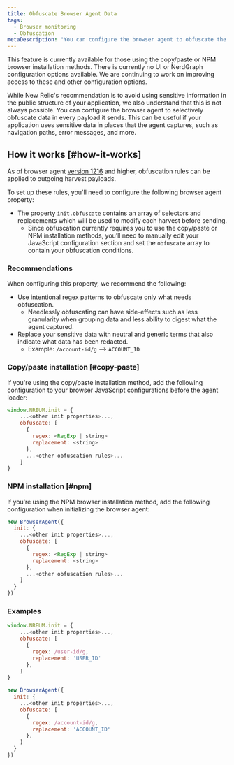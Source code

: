 ```yaml
---
title: Obfuscate Browser Agent Data
tags:
  - Browser monitoring
  - Obfuscation
metaDescription: "You can configure the browser agent to obfuscate the data it sends."
---
```


<Callout variant="important">
This feature is currently available for those using the copy/paste or NPM browser installation methods. There is currently no UI or NerdGraph configuration options available. We are continuing to work on improving access to these and other configuration options.
</Callout>

While New Relic's recommendation is to avoid using sensitive information in the public structure of your application, we also understand that this is not always possible. You can configure the browser agent to selectively obfuscate data in every payload it sends.  This can be useful if your application uses sensitive data in places that the agent captures, such as navigation paths, error messages, and more.

## How it works [#how-it-works]

As of browser agent [version 1216](/docs/release-notes/new-relic-browser-release-notes/browser-agent-release-notes) and higher, obfuscation rules can be applied to outgoing harvest payloads. 

To set up these rules, you'll need to configure the following browser agent property: 
* The property `init.obfuscate` contains an array of selectors and replacements which will be used to modify each harvest before sending.
  * Since obfuscation currently requires you to use the copy/paste or NPM installation methods, you’ll need to manually edit your JavaScript configuration section and set the `obfuscate` array to contain your obfuscation conditions.

### Recommendations

When configuring this property, we recommend the following:

* Use intentional regex patterns to obfuscate only what needs obfuscation.
  - Needlessly obfuscating can have side-effects such as less granularity when grouping data and less ability to digest what the agent captured.
* Replace your sensitive data with neutral and generic terms that also indicate what data has been redacted.
  - Example: `/account-id/g` --> `ACCOUNT_ID`

### Copy/paste installation [#copy-paste]

If you're using the copy/paste installation method, add the following configuration to your browser JavaScript configurations before the agent loader:

```js
window.NREUM.init = {
    ...<other init properties>...,
    obfuscate: [
      {
        regex: <RegExp | string>
        replacement: <string>
      },
      ...<other obfuscation rules>...
    ]
}
```


### NPM installation [#npm]

If you’re using the NPM browser installation method, add the following configuration when initializing the browser agent:

```js
new BrowserAgent({ 
  init: {
    ...<other init properties>...,
    obfuscate: [
      {
        regex: <RegExp | string>
        replacement: <string>
      },
      ...<other obfuscation rules>...
    ]
  }
})
```

### Examples

```js
window.NREUM.init = {
    ...<other init properties>...,
    obfuscate: [
      {
        regex: /user-id/g,
        replacement: 'USER_ID'
      },
    ]
}
```

```js
new BrowserAgent({ 
  init: {
    ...<other init properties>...,
    obfuscate: [
      {
        regex: /account-id/g,
        replacement: 'ACCOUNT_ID'
      },
    ]
  }
})
```
